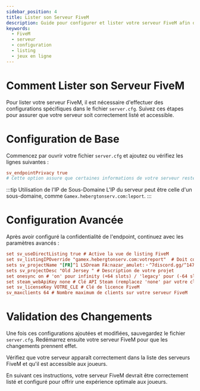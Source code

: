 ```yaml
---
sidebar_position: 4
title: Lister son Serveur FiveM
description: Guide pour configurer et lister votre serveur FiveM afin de le rendre accessible et visible dans la communauté
keywords:
  - FiveM
  - serveur
  - configuration
  - listing
  - jeux en ligne
---
```

# Comment Lister son Serveur FiveM

Pour lister votre serveur FiveM, il est nécessaire d'effectuer des configurations spécifiques dans le fichier `server.cfg`. Suivez ces étapes pour assurer que votre serveur soit correctement listé et accessible.


# Configuration de Base

Commencez par ouvrir votre fichier `server.cfg` et ajoutez ou vérifiez les lignes suivantes :
```cfg
sv_endpointPrivacy true
# Cette option assure que certaines informations de votre serveur restent privées.
```

:::tip Utilisation de l'IP de Sous-Domaine
L'IP du serveur peut être celle d'un sous-domaine, comme `Gamex.hebergtonserv.com:leport`.
:::

# Configuration Avancée

Après avoir configuré la confidentialité de l'endpoint, continuez avec les paramètres avancés :
```cfg
set sv_useDirectListing true # Active la vue de listing FiveM
set sv_listingIPOverride "gamex.hebergtonserv.com:votreport"  # Doit correspondre à votre sv_endpoints
sets sv_projectName "[FR]^1 LSDream FA:nazar_amulet:・^7discord.gg/^147ACRnWSd3" # Nom de votre projet
sets sv_projectDesc "Old Jersey " # Description de votre projet
set onesync on # 'on' pour infinity (+64 slots) / 'legacy' pour (-64 slots) # Active OneSync
set steam_webApiKey none # Clé API Steam (remplacez 'none' par votre clé si nécessaire)
set sv_licenseKey VOTRE_CLE # Clé de licence FiveM
sv_maxclients 64 # Nombre maximum de clients sur votre serveur FiveM
```

# Validation des Changements

Une fois ces configurations ajoutées et modifiées, sauvegardez le fichier `server.cfg`. Redémarrez ensuite votre serveur FiveM pour que les changements prennent effet.

Vérifiez que votre serveur apparaît correctement dans la liste des serveurs FiveM et qu'il est accessible aux joueurs.


En suivant ces instructions, votre serveur FiveM devrait être correctement listé et configuré pour offrir une expérience optimale aux joueurs.